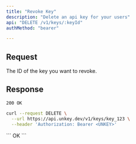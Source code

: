 ```yaml
---
title: "Revoke Key"
description: "Delete an api key for your users"
api: "DELETE /v1/keys/:keyId"
authMethod: "bearer"

---
```


## Request

<ParamField path="keyId" type="string" required>
The ID of the key you want to revoke.
</ParamField>


## Response

`200 OK`

<RequestExample>



```sh
curl --request DELETE \
  --url https://api.unkey.dev/v1/keys/key_123 \
  --header 'Authorization: Bearer <UNKEY>'
```





</RequestExample>

<ResponseExample>
```
OK
```


</ResponseExample>
